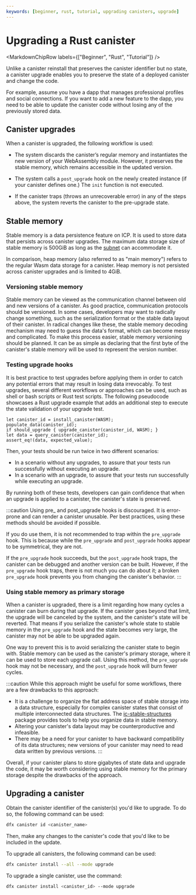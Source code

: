 ```yaml
---
keywords: [beginner, rust, tutorial, upgrading canisters, upgrade]
---
```



# Upgrading a Rust canister

<MarkdownChipRow labels={["Beginner", "Rust", "Tutorial"]} />

Unlike a canister reinstall that preserves the canister identifier but no state, a canister upgrade enables you to preserve the state of a deployed canister and change the code.

For example, assume you have a dapp that manages professional profiles and social connections. If you want to add a new feature to the dapp, you need to be able to update the canister code without losing any of the previously stored data.

## Canister upgrades

When a canister is upgraded, the following workflow is used:

- The system discards the canister’s regular memory and instantiates the new version of your WebAssembly module. However, it preserves the stable memory, which remains accessible in the updated version.

- The system calls a `post_upgrade` hook on the newly created instance (if your canister defines one.) The `init` function is not executed.

- If the canister traps (throws an unrecoverable error) in any of the steps above, the system reverts the canister to the pre-upgrade state.

## Stable memory

Stable memory is a data persistence feature on ICP. It is used to store data that persists across canister upgrades. The maximum data storage size of stable memory is 500GiB as long as the [subnet](https://learn.internetcomputer.org/hc/en-us/articles/34209955782420-Subnet-Creation) can accommodate it.

In comparison, heap memory (also referred to as "main memory") refers to the regular Wasm data storage for a canister. Heap memory is not persisted across canister upgrades and is limited to 4GiB.

### Versioning stable memory

Stable memory can be viewed as the communication channel between old and new versions of a canister. As good practice, communication protocols should be versioned. In some cases, developers may want to radically change something, such as the serialization format or the stable data layout of their canister. In radical changes like these, the stable memory decoding mechanism may need to guess the data's format, which can become messy and complicated. To make this process easier, stable memory versioning should be planned. It can be as simple as declaring that the first byte of the canister's stable memory will be used to represent the version number.

### Testing upgrade hooks

It is best practice to test upgrades before applying them in order to catch any potential errors that may result in losing data irrevocably. To test upgrades, several different workflows or approaches can be used, such as shell or bash scripts or Rust test scripts. The following pseudocode showcases a Rust upgrade example that adds an additional step to execute the state validation of your upgrade test.

```
let canister_id = install_canister(WASM);
populate_data(canister_id);
if should_upgrade { upgrade_canister(canister_id, WASM); }
let data = query_canister(canister_id);
assert_eq!(data, expected_value);
```

Then, your tests should be run twice in two different scenarios:
- In a scenario without any upgrades, to assure that your tests run successfully without executing an upgrade.
- In a scenario with an upgrade, to assure that your tests run successfully while executing an upgrade.

By running both of these tests, developers can gain confidence that when an upgrade is applied to a canister, the canister's state is preserved.

:::caution
Using pre_ and post_upgrade hooks is discouraged. It is error-prone and can render a canister unusable. Per best practices, using these methods should be avoided if possible.

If you do use them, it is not recommended to trap within the `pre_upgrade` hook. This is because while the `pre_upgrade` and `post_upgrade` hooks appear to be symmetrical, they are not.

If the `pre_upgrade` hook succeeds, but the `post_upgrade` hook traps, the canister can be debugged and another version can be built. However, if the `pre_upgrade` hook traps, there is not much you can do about it; a broken `pre_upgrade` hook prevents you from changing the canister's behavior.
:::

### Using stable memory as primary storage

When a canister is upgraded, there is a limit regarding how many cycles a canister can burn during that upgrade. If the canister goes beyond that limit, the upgrade will be canceled by the system, and the canister's state will be reverted. That means if you serialize the canister's whole state to stable memory in the `pre_upgrade` hook and the state becomes very large, the canister may not be able to be upgraded again.

One way to prevent this is to avoid serializing the canister state to begin with. Stable memory can be used as the canister's primary storage, where it can be used to store each upgrade call. Using this method, the `pre_upgrade` hook may not be necessary, and the `post_upgrade` hook will burn fewer cycles.

:::caution
While this approach might be useful for some workflows, there are a few drawbacks to this approach:
- It is a challenge to organize the flat address space of stable storage into a data structure, especially for complex canister states that consist of multiple interconnected data structures. The [ic-stable-structures](https://crates.io/crates/ic-stable-structures) package provides tools to help you organize data in stable memory.
- Altering your canister's data layout may be counterproductive and infeasible.
- There may be a need for your canister to have backward compatibility of its data structures; new versions of your canister may need to read data written by previous versions.
:::

Overall, if your canister plans to store gigabytes of state data and upgrade the code, it may be worth considering using stable memory for the primary storage despite the drawbacks of the approach.

## Upgrading a canister

Obtain the canister identifier of the canister(s) you'd like to upgrade. To do so, the following command can be used:

```bash
dfx canister id <canister_name>
```

Then, make any changes to the canister's code that you'd like to be included in the update.

To upgrade all canisters, the following command can be used:

```bash
dfx canister install --all --mode upgrade
```

To upgrade a single canister, use the command:

```bash
dfx canister install <canister_id> --mode upgrade
```